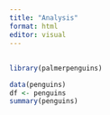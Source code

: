```yaml
---
title: "Analysis"
format: html
editor: visual
---
```


## 
```r
library(palmerpenguins)

data(penguins)
df <- penguins
summary(penguins)


```

